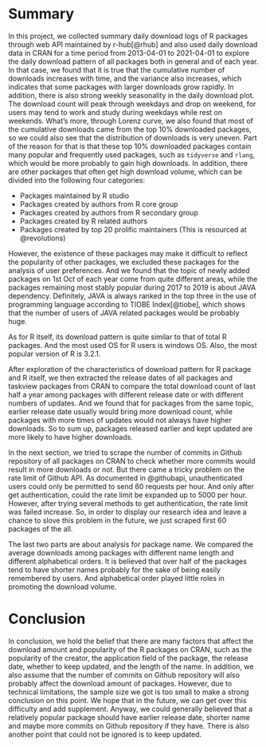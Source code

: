 # Summary

In this project, we collected summary daily download logs of R packages through web API maintained by r-hub[@rhub] and also used daily download data in CRAN for a time period from 2013-04-01 to 2021-04-01 to explore the daily download pattern of all packages both in general and of each year. In that case, we found that it is true that the cumulative number of downloads increases with time, and the variance also increases, which indicates that some packages with larger downloads grow rapidly. In addition, there is also strong weekly seasonality in the daily download plot. The download count will peak through weekdays and drop on weekend, for users may tend to work and study during weekdays while rest on weekends. What's more, through Lorenz curve, we also found that most of the cumulative downloads came from the top 10% downloaded packages, so we could also see that the distribution of downloads is very uneven. Part of the reason for that is that these top 10% downloaded packages contain many popular and frequently used packages, such as `tidyverse` and `rlang`, which would be more probably to gain high downloads. In addition, there are other packages that often get high download volume, which can be divided into the following four categories:

- Packages maintained by R studio
- Packages created by authors from R core group
- Packages created by authors from R secondary group
- Packages created by R related authors
- Packages created by top 20 prolific maintainers (This is resourced at @revolutions)

However, the existence of these packages may make it difficult to reflect the popularity of other packages, we excluded these packages for the analysis of user preferences. And we found that the topic of newly added packages on 1st Oct of each year come from quite different areas, while the packages remaining most stably popular during 2017 to 2019 is about JAVA dependency. Definitely, JAVA is always ranked in the top three in the use of programming language according to TIOBE Index[@tiobe], which shows that the number of users of JAVA related packages would be probably huge.

As for R itself, its download pattern is quite similar to that of total R packages. And the most used OS for R users is windows OS. Also, the most popular version of R is 3.2.1.

After exploration of the characteristics of download pattern for R package and R itself, we then extracted the release dates of all packages and taskview packages from CRAN to compare the total download count of last half a year among packages with different release date or with different numbers of updates. And we found that for packages from the same topic, earlier release date usually would bring more download count, while packages with more times of updates would not always have higher downloads. So to sum up, packages released earlier and kept updated are more likely to have higher downloads. 

In the next section, we tried to scrape the number of commits in Github repository of all packages on CRAN to check whether more commits would result in more downloads or not. But there came a tricky problem on the rate limit of Github API. As documented in @githubapi, unauthenticated users could only be permitted to send 60 requests per hour. And only after get authentication, could the rate limit be expanded up to 5000 per hour. However, after trying several methods to get authentication, the rate limit was failed increase. So, in order to display our research idea and leave a chance to slove this problem in the future, we just scraped first 60 packages of the all.

The last two parts are about analysis for package name. We compared the average downloads among packages with different name length and different alphabetical orders. It is believed that over half of the packages tend to have shorter names probably for the sake of being easily remembered by users. And alphabetical order played little roles in promoting the download volume.


# Conclusion

In conclusion, we hold the belief that there are many factors that affect the download amount and popularity of the R packages on CRAN, such as the popularity of the creator, the application field of the package, the release date, whether to keep updated, and the length of the name. In addition, we also assume that the number of commits on Github repository will also probably affect the download amount of packages. However, due to technical limitations, the sample size we got is too small to make a strong conclusion on this point. We hope that in the future, we can get over this difficulty and add supplement. Anyway, we could generally believed that a relatively popular package should have earlier release date, shorter name and maybe more commits on Github repository if they have. There is also another point that could not be ignored is to keep updated. 

